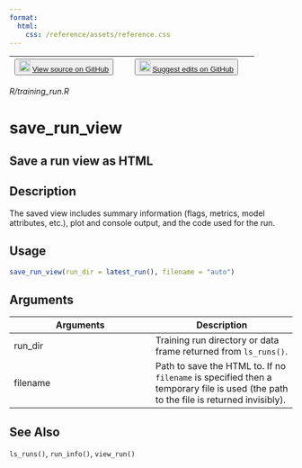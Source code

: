 ```yaml
---
format:
  html:
    css: /reference/assets/reference.css
---
```


| <button class="button"> ![](/reference/assets/GitHub-Mark-32px.png){width="20"} [View source on GitHub](https://github.com/rstudio/tfruns//blob/main/R/training_run.R) </button> | <button class="button"> ![](/reference/assets/GitHub-Mark-32px.png){width="20"} [Suggest edits on GitHub](https://github.com/rstudio/tfruns//edit/main/R/training_run.R) </button> |
|:------------------------------:|:--------------------------------------:|

*R/training_run.R*

# save_run_view

## Save a run view as HTML

## Description
The saved view includes summary information (flags, metrics, model attributes, etc.), plot and console output, and the code used for the run. 


## Usage
```r
save_run_view(run_dir = latest_run(), filename = "auto") 
```

## Arguments
|Arguments|Description|
|---|---|
| run_dir | Training run directory or data frame returned from `ls_runs()`. |
| filename | Path to save the HTML to. If no `filename` is specified then a temporary file is used (the path to the file is returned invisibly). |






## See Also
`ls_runs()`, `run_info()`, `view_run()`

